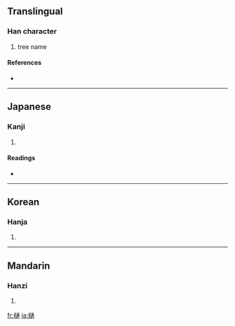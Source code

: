 ==Translingual==

===Han character===
{{Han char|rn=75|rad=木|as=11|sn=15|four=|canj=木卜弓月 (DYNB)}}

# tree name

====References====
* {{Han ref|kx=0549.160|dkj=15415|dj=0937.140|hdz=21271.110|uh=6A0B|ud=27147}}

----

==Japanese==

===Kanji===
{{ja-kanji|grade=|rs=木11}}

# {{defn|Japanese|sort=木11}}

====Readings====
* {{ja-readings|on=[[とう]] (tō)|kun=[[ひ]] (hi)}}

----

==Korean==

===Hanja===
{{ko-hanja|hangeul=통|eumhun=|rv=tong|mr=t'ong|y=thong}}

# {{defn|Korean|sort=木11}}

----

==Mandarin==

===Hanzi===
{{cmn-hanzi|pin=[[léi]] ([[lei2]]), [[tōng]] ([[tong1]])|wg=lei<sup>2</sup>, t'ung<sup>1</sup>}}

# {{defn|Mandarin|sort=木11}}

[[fr:樋]]
[[ja:樋]]